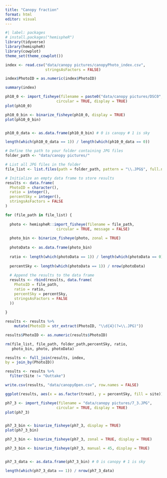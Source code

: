 ```yaml
---
title: "Canopy fraction"
format: html
editor: visual
---
```


```r
#| label: packages
# install.packages("hemispheR")
library(tidyverse)
library(hemispheR)
library(cowplot)
theme_set(theme_cowplot())
```

```r
index <- read.csv("data/canopy pictures/canopyPhoto_index.csv",
                  stringsAsFactors = FALSE)

index$PhotoID = as.numeric(index$PhotoID)

summary(index)  
```

```r

ph10_0 <- import_fisheye(filename = paste0("data/canopy pictures/DSC0", index$PhotoID[18], ".JPG"),
                       circular = TRUE, display = TRUE)
plot(ph10_0)

ph10_0_bin <- binarize_fisheye(ph10_0, display = TRUE)
plot(ph10_0_bin)


ph10_0_data <- as.data.frame(ph10_0_bin) # 0 is canopy # 1 is sky

length(which(ph10_0_data == 1)) / length(which(ph10_0_data == 0))

```

```r
# Define the path to your folder containing JPG files
folder_path <- "data/canopy pictures/"

# List all JPG files in the folder
file_list <- list.files(path = folder_path, pattern = "\\.JPG$", full.names = TRUE)

# Initialize an empty data frame to store results
results <- data.frame(
  PhotoID = character(),
  ratio = integer(),
  percentSky = integer(),
  stringsAsFactors = FALSE
)

for (file_path in file_list) {
  
  photo <- hemispheR::import_fisheye(filename = file_path,
                       circular = TRUE, message = FALSE)
  
  photo_bin <- binarize_fisheye(photo, zonal = TRUE)
  
  photoData <- as.data.frame(photo_bin)
  
  ratio <- length(which(photoData == 1)) / length(which(photoData == 0))
  
  percentSky <- length(which(photoData == 1)) / nrow(photoData)
  
  # Append the results to the data frame
  results <- rbind(results, data.frame(
    PhotoID = file_path,
    ratio = ratio,
    percentSky = percentSky,
    stringsAsFactors = FALSE
  ))
  
}

results <- results %>%
    mutate(PhotoID = str_extract(PhotoID, "\\d{4}(?=\\.JPG)"))

results$PhotoID <- as.numeric(results$PhotoID)

rm(file_list, file_path, folder_path,percentSky, ratio, 
   photo_bin, photo, photoData)

results <- full_join(results, index,
by = join_by(PhotoID))

results <- results %>%
  filter(Site != "Outtake")

```

```r
write.csv(results, "data/canopyOpen.csv", row.names = FALSE)
```

```r
ggplot(results, aes(x = as.factor(treat), y = percentSky, fill = site)) + geom_boxplot()

```


```r

ph7_3 <- import_fisheye(filename = "data/canopy pictures/7_3.JPG",
                       circular = TRUE, display = TRUE)
plot(ph7_3)


ph7_3_bin <- binarize_fisheye(ph7_3, display = TRUE)
plot(ph7_3_bin)

ph7_3_bin <- binarize_fisheye(ph7_3, zonal = TRUE, display = TRUE)

ph7_3_bin <- binarize_fisheye(ph7_3, manual = 45, display = TRUE)


ph7_3_data <- as.data.frame(ph7_3_bin) # 0 is canopy # 1 is sky

length(which(ph7_3_data == 1)) / nrow(ph7_3_data)

```
